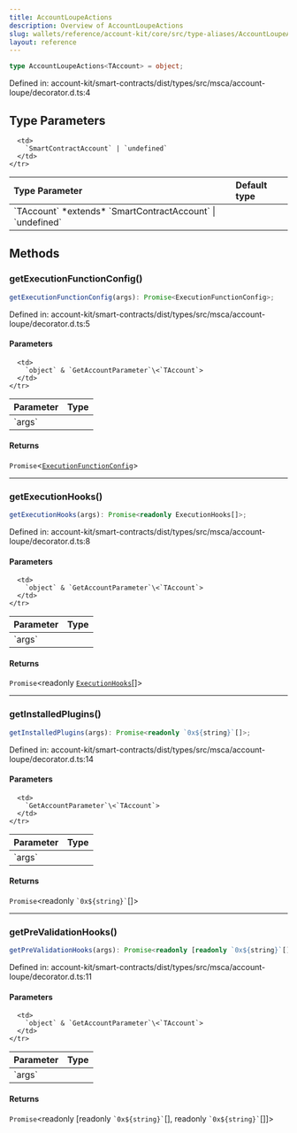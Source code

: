 ```yaml
---
title: AccountLoupeActions
description: Overview of AccountLoupeActions
slug: wallets/reference/account-kit/core/src/type-aliases/AccountLoupeActions
layout: reference
---
```


```ts
type AccountLoupeActions<TAccount> = object;
```

Defined in: account-kit/smart-contracts/dist/types/src/msca/account-loupe/decorator.d.ts:4

## Type Parameters

<table>
  <thead>
    <tr>
      <th align="left">Type Parameter</th>
      <th align="left">Default type</th>
    </tr>
  </thead>

  <tbody>
    <tr>
      <td>
        `TAccount` *extends* `SmartContractAccount` | `undefined`
      </td>

      <td>
        `SmartContractAccount` | `undefined`
      </td>
    </tr>

  </tbody>
</table>

## Methods

### getExecutionFunctionConfig()

```ts
getExecutionFunctionConfig(args): Promise<ExecutionFunctionConfig>;
```

Defined in: account-kit/smart-contracts/dist/types/src/msca/account-loupe/decorator.d.ts:5

#### Parameters

<table>
  <thead>
    <tr>
      <th align="left">Parameter</th>
      <th align="left">Type</th>
    </tr>
  </thead>

  <tbody>
    <tr>
      <td>
        `args`
      </td>

      <td>
        `object` & `GetAccountParameter`\<`TAccount`>
      </td>
    </tr>

  </tbody>
</table>

#### Returns

`Promise`\<[`ExecutionFunctionConfig`](ExecutionFunctionConfig.mdx)>

---

### getExecutionHooks()

```ts
getExecutionHooks(args): Promise<readonly ExecutionHooks[]>;
```

Defined in: account-kit/smart-contracts/dist/types/src/msca/account-loupe/decorator.d.ts:8

#### Parameters

<table>
  <thead>
    <tr>
      <th align="left">Parameter</th>
      <th align="left">Type</th>
    </tr>
  </thead>

  <tbody>
    <tr>
      <td>
        `args`
      </td>

      <td>
        `object` & `GetAccountParameter`\<`TAccount`>
      </td>
    </tr>

  </tbody>
</table>

#### Returns

`Promise`\<readonly [`ExecutionHooks`](ExecutionHooks.mdx)\[]>

---

### getInstalledPlugins()

```ts
getInstalledPlugins(args): Promise<readonly `0x${string}`[]>;
```

Defined in: account-kit/smart-contracts/dist/types/src/msca/account-loupe/decorator.d.ts:14

#### Parameters

<table>
  <thead>
    <tr>
      <th align="left">Parameter</th>
      <th align="left">Type</th>
    </tr>
  </thead>

  <tbody>
    <tr>
      <td>
        `args`
      </td>

      <td>
        `GetAccountParameter`\<`TAccount`>
      </td>
    </tr>

  </tbody>
</table>

#### Returns

`Promise`\<readonly `` `0x${string}` ``\[]>

---

### getPreValidationHooks()

```ts
getPreValidationHooks(args): Promise<readonly [readonly `0x${string}`[], readonly `0x${string}`[]]>;
```

Defined in: account-kit/smart-contracts/dist/types/src/msca/account-loupe/decorator.d.ts:11

#### Parameters

<table>
  <thead>
    <tr>
      <th align="left">Parameter</th>
      <th align="left">Type</th>
    </tr>
  </thead>

  <tbody>
    <tr>
      <td>
        `args`
      </td>

      <td>
        `object` & `GetAccountParameter`\<`TAccount`>
      </td>
    </tr>

  </tbody>
</table>

#### Returns

`Promise`\<readonly \[readonly `` `0x${string}` ``\[], readonly `` `0x${string}` ``\[]]>
